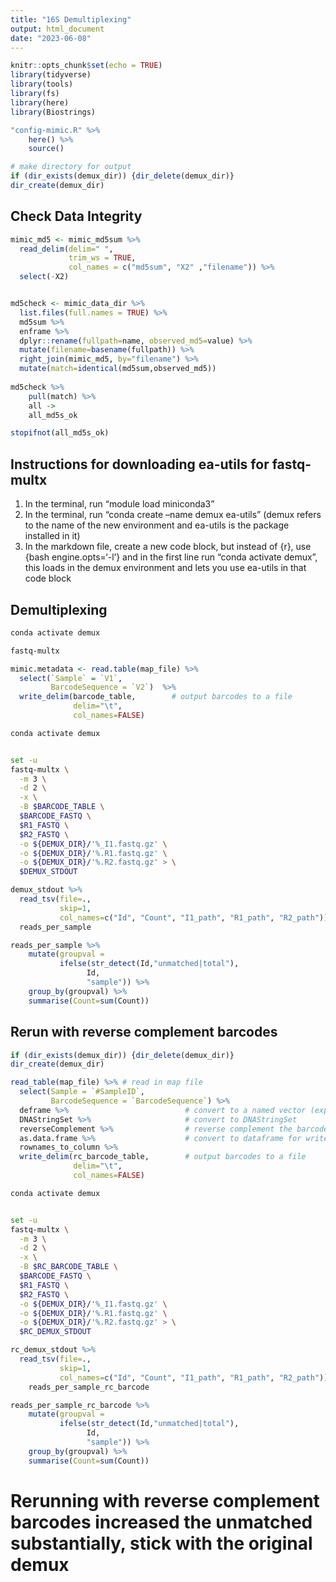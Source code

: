 ```yaml
---
title: "16S Demultiplexing"
output: html_document
date: "2023-06-08"
---
```


```r
knitr::opts_chunk$set(echo = TRUE)
library(tidyverse)
library(tools)
library(fs)
library(here)
library(Biostrings)
```


```r
"config-mimic.R" %>%
    here() %>%
    source()

# make directory for output
if (dir_exists(demux_dir)) {dir_delete(demux_dir)}
dir_create(demux_dir)

```

## Check Data Integrity

```r

mimic_md5 <- mimic_md5sum %>%
  read_delim(delim=" ", 
             trim_ws = TRUE,
             col_names = c("md5sum", "X2" ,"filename")) %>%
  select(-X2)


md5check <- mimic_data_dir %>%
  list.files(full.names = TRUE) %>%
  md5sum %>%
  enframe %>%
  dplyr::rename(fullpath=name, observed_md5=value) %>%
  mutate(filename=basename(fullpath)) %>%
  right_join(mimic_md5, by="filename") %>%
  mutate(match=identical(md5sum,observed_md5))
    
md5check %>%
    pull(match) %>%
    all ->
    all_md5s_ok

stopifnot(all_md5s_ok)

```

## Instructions for downloading ea-utils for fastq-multx
1. In the terminal, run "module load miniconda3"
2. In the terminal, run "conda create --name demux ea-utils" (demux refers to the name of the new environment and ea-utils is the package installed in it)
3. In the markdown file, create a new code block, but instead of {r}, use {bash engine.opts='-l'} and in the first line run "conda activate demux", this loads in the demux environment and lets you use ea-utils in that code block


## Demultiplexing

```bash

conda activate demux

fastq-multx

```


```r

mimic.metadata <- read.table(map_file) %>%
  select(`Sample` = `V1`,
         BarcodeSequence = `V2`)  %>%
  write_delim(barcode_table,        # output barcodes to a file 
              delim="\t", 
              col_names=FALSE)

```

```bash

conda activate demux


set -u
fastq-multx \
  -m 3 \
  -d 2 \
  -x \
  -B $BARCODE_TABLE \
  $BARCODE_FASTQ \
  $R1_FASTQ \
  $R2_FASTQ \
  -o ${DEMUX_DIR}/'%_I1.fastq.gz' \
  -o ${DEMUX_DIR}/'%.R1.fastq.gz' \
  -o ${DEMUX_DIR}/'%.R2.fastq.gz' > \
  $DEMUX_STDOUT

```

```r
demux_stdout %>%
  read_tsv(file=.,
           skip=1, 
           col_names=c("Id", "Count", "I1_path", "R1_path", "R2_path")) ->
  reads_per_sample

```

```r
reads_per_sample %>%
    mutate(groupval = 
           ifelse(str_detect(Id,"unmatched|total"),
                 Id,
                 "sample")) %>%
    group_by(groupval) %>%
    summarise(Count=sum(Count))

```

## Rerun with reverse complement barcodes

```r

if (dir_exists(demux_dir)) {dir_delete(demux_dir)}
dir_create(demux_dir)

```

```r

read_table(map_file) %>% # read in map file
  select(Sample = `#SampleID`, 
         BarcodeSequence = `BarcodeSequence`) %>%   
  deframe %>%                          # convert to a named vector (expected input for DNAStringSet constructor)
  DNAStringSet %>%                     # convert to DNAStringSet
  reverseComplement %>%                # reverse complement the barcodes
  as.data.frame %>%                    # convert to dataframe for write_delim
  rownames_to_column %>% 
  write_delim(rc_barcode_table,        # output barcodes to a file 
              delim="\t", 
              col_names=FALSE)


```


```bash

conda activate demux


set -u
fastq-multx \
  -m 3 \
  -d 2 \
  -x \
  -B $RC_BARCODE_TABLE \
  $BARCODE_FASTQ \
  $R1_FASTQ \
  $R2_FASTQ \
  -o ${DEMUX_DIR}/'%_I1.fastq.gz' \
  -o ${DEMUX_DIR}/'%.R1.fastq.gz' \
  -o ${DEMUX_DIR}/'%.R2.fastq.gz' > \
  $RC_DEMUX_STDOUT

```

```r
rc_demux_stdout %>%
  read_tsv(file=.,
           skip=1, 
           col_names=c("Id", "Count", "I1_path", "R1_path", "R2_path")) ->
    reads_per_sample_rc_barcode

```


```r
reads_per_sample_rc_barcode %>%
    mutate(groupval = 
           ifelse(str_detect(Id,"unmatched|total"),
                 Id,
                 "sample")) %>%
    group_by(groupval) %>%
    summarise(Count=sum(Count))

```

# Rerunning with reverse complement barcodes increased the unmatched substantially, stick with the original demux

